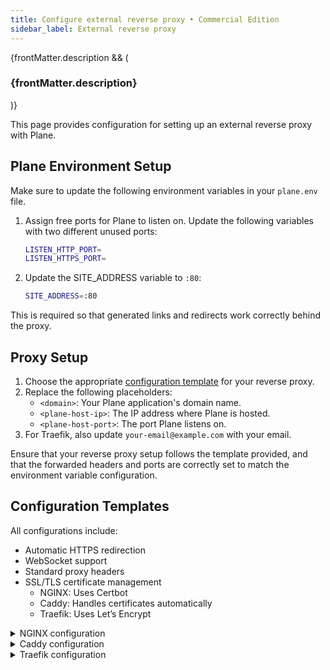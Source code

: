 ```yaml
---
title: Configure external reverse proxy • Commercial Edition
sidebar_label: External reverse proxy
---
```


{frontMatter.description && (
  <h3 className="description">{frontMatter.description}</h3>
)}

This page provides configuration for setting up an external reverse proxy with
Plane.

## Plane Environment Setup

Make sure to update the following environment variables in your `plane.env` file.

1. Assign free ports for Plane to listen on. Update the following variables with two different unused ports:

   ```bash
   LISTEN_HTTP_PORT=
   LISTEN_HTTPS_PORT=
   ```

2. Update the SITE_ADDRESS variable to `:80`:
   ```bash
   SITE_ADDRESS=:80
   ```
  This is required so that generated links and redirects work correctly behind
  the proxy.

## Proxy Setup

1. Choose the appropriate [configuration template](#configuration-templates) for your reverse proxy.
2. Replace the following placeholders:
   - `<domain>`: Your Plane application's domain name.
   - `<plane-host-ip>`: The IP address where Plane is hosted.
   - `<plane-host-port>`: The port Plane listens on.
3. For Traefik, also update `your-email@example.com` with your email.

Ensure that your reverse proxy setup follows the template provided, and that the
forwarded headers and ports are correctly set to match the environment variable
configuration.

## Configuration Templates

All configurations include:

- Automatic HTTPS redirection
- WebSocket support
- Standard proxy headers
- SSL/TLS certificate management
  - NGINX: Uses Certbot
  - Caddy: Handles certificates automatically
  - Traefik: Uses Let’s Encrypt

<details>
<summary>NGINX configuration</summary>

```bash
server {
  server_name <domain>;

  location / {
      proxy_pass http://<plane-host-ip>:<plane-host-port>/;

      # Set headers for proxied request
      proxy_set_header X-Forwarded-Proto $scheme;
      proxy_set_header X-Forwarded-Host  $host;
      proxy_set_header X-Forwarded-For   $proxy_add_x_forwarded_for;
      proxy_set_header X-Real-IP         $remote_addr;

      proxy_set_header Upgrade $http_upgrade;
      proxy_set_header Connection "upgrade";
      proxy_set_header Host $http_host;
      proxy_http_version 1.1;
  }

  client_max_body_size 10M;

  listen 443 ssl; # managed by Certbot
  ssl_certificate /etc/letsencrypt/live/<domain>/fullchain.pem;
  ssl_certificate_key /etc/letsencrypt/live/<domain>/privkey.pem;
  include /etc/letsencrypt/options-ssl-nginx.conf;
  ssl_dhparam /etc/letsencrypt/ssl-dhparams.pem;
}

server {
    if ($host = <domain>) {
        return 301 https://$host$request_uri;
    }

    listen 80;
    server_name <domain>;
    return 404;
}
```

</details>

<details>
<summary>Caddy configuration</summary>

```bash
<domain> {
    tls {
        # Caddy will automatically handle certificates
    }

    redir / https://{host}{uri} permanent

    reverse_proxy <plane-host-ip>:<plane-host-port> {
        header_up X-Forwarded-Proto {scheme}
        header_up X-Forwarded-Host {host}
        header_up X-Real-IP {remote_host}
        header_up X-Forwarded-For {remote_host}
        header_up Host {http.request.host}

        header_up Upgrade {http.request.header.Upgrade}
        header_up Connection {http.request.header.Connection}

        transport http {
            tls_insecure_skip_verify
            read_buffer 4096
            write_buffer 4096
        }
    }

    request_body {
        max_size 10MB
    }
}
```

</details>

<details>
<summary>Traefik configuration</summary>

```bash
entryPoints:
  web:
    address: ":80"
    http:
      redirections:
        entryPoint:
          to: websecure
          scheme: https
          permanent: true

  websecure:
    address: ":443"

certificatesResolvers:
  letsencrypt:
    acme:
      email: your-email@example.com  # Replace with your email
      storage: acme.json
      httpChallenge:
        entryPoint: web

providers:
  http:
    routers:
      plane-router:
        rule: "Host(`<domain>`)"
        service: plane-service
        entryPoints:
          - websecure
        tls:
          certResolver: letsencrypt

    services:
      plane-service:
        loadBalancer:
          servers:
            - url: "http://<plane-host-ip>:<plane-host-port>"
          passHostHeader: true
          responseForwarding:
            flushInterval: "100ms"
          serversTransport:
            maxIdleConnsPerHost: 100
            forwardingTimeouts:
              dialTimeout: 30s
              responseHeaderTimeout: 30s
              idleConnTimeout: 90s

    middlewares:
      headers:
        headers:
          customRequestHeaders:
            X-Forwarded-Proto: "https"
            X-Real-IP: "{{ .RemoteAddr }}"
```

</details>
